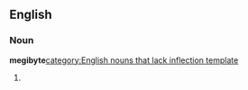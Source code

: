 ==English==
===Noun===
'''megibyte'''[[category:English nouns that lack inflection template]]
#{{misspelling of|mebibyte}}